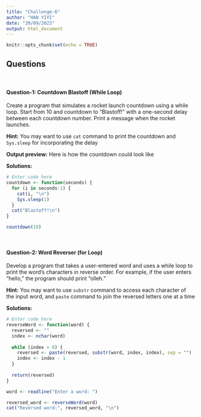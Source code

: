 ```yaml
---
title: "Challenge-6"
author: "HAN YIYI"
date: "20/09/2023"
output: html_document
---
```


```r
knitr::opts_chunk$set(echo = TRUE)
```

## Questions
<br>

#### Question-1: Countdown Blastoff (While Loop)

Create a program that simulates a rocket launch countdown using a while loop. Start from 10 and countdown to "Blastoff!" with a one-second delay between each countdown number. Print a message when the rocket launches.

**Hint:** You may want to use `cat` command to print the countdown and `Sys.sleep` for incorporating the delay

**Output preview:** Here is how the countdown could look like 

**Solutions:**

```r
# Enter code here
countdown <- function(seconds) {
  for (i in seconds:1) {
    cat(i, "\n")
    Sys.sleep(1)
  }
  cat("Blastoff!\n")
}

countdown(10)
```
<br>

#### Question-2: Word Reverser (for Loop)

Develop a program that takes a user-entered word and uses a while loop to print the word's characters in reverse order. For example, if the user enters "hello," the program should print "olleh."

**Hint:** You may want to use `substr` command to access each character of the input word, and `paste` command to join the reversed letters one at a time

**Solutions:** 

```r
# Enter code here
reverseWord <- function(word) {
  reversed <- ""
  index <- nchar(word)
  
  while (index > 0) {
    reversed <- paste(reversed, substr(word, index, index), sep = "")
    index <- index - 1
  }
  
  return(reversed)
}

word <- readline("Enter a word: ")

reversed_word <- reverseWord(word)
cat("Reversed word:", reversed_word, "\n")
```
<br>

